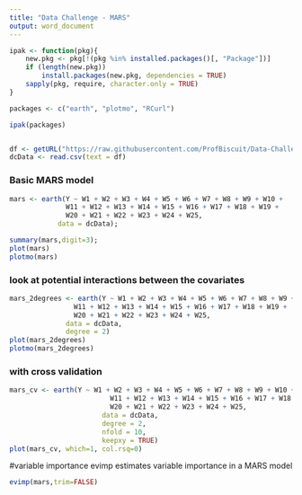 ```yaml
---
title: "Data Challenge - MARS"
output: word_document
---
```

```r
ipak <- function(pkg){
    new.pkg <- pkg[!(pkg %in% installed.packages()[, "Package"])]
    if (length(new.pkg)) 
        install.packages(new.pkg, dependencies = TRUE)
    sapply(pkg, require, character.only = TRUE)
}

packages <- c("earth", "plotmo", "RCurl")

ipak(packages)


df <- getURL("https://raw.githubusercontent.com/ProfBiscuit/Data-Challenge-2017/master/Data.csv")
dcData <- read.csv(text = df)

```


### Basic MARS model
```r
mars <- earth(Y ~ W1 + W2 + W3 + W4 + W5 + W6 + W7 + W8 + W9 + W10 +
              W11 + W12 + W13 + W14 + W15 + W16 + W17 + W18 + W19 +
              W20 + W21 + W22 + W23 + W24 + W25,
            data = dcData);

summary(mars,digit=3);
plot(mars)
plotmo(mars)
```

### look at potential interactions between the covariates 
```r
mars_2degrees <- earth(Y ~ W1 + W2 + W3 + W4 + W5 + W6 + W7 + W8 + W9 + W10 +
                W11 + W12 + W13 + W14 + W15 + W16 + W17 + W18 + W19 +
                W20 + W21 + W22 + W23 + W24 + W25,
              data = dcData,
              degree = 2)
plot(mars_2degrees)
plotmo(mars_2degrees)
```

### with cross validation
```r
mars_cv <- earth(Y ~ W1 + W2 + W3 + W4 + W5 + W6 + W7 + W8 + W9 + W10 +
                         W11 + W12 + W13 + W14 + W15 + W16 + W17 + W18 + W19 +
                         W20 + W21 + W22 + W23 + W24 + W25,
                       data = dcData,
                       degree = 2,
                       nfold = 10,
                       keepxy = TRUE)
plot(mars_cv, which=1, col.rsq=0)
```

#variable importance
evimp estimates variable importance in a MARS model   
```r
evimp(mars,trim=FALSE)
```
